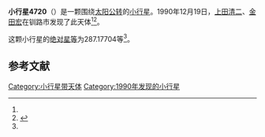 {{Infobox planet
| bgcolour = #FFFFC0
| name = 4720 Tottori
| symbol = 
| image = 
| caption = 
| discovery = yes
| discovery_ref = 
| discoverer = [[上田清二|上田清二]]、[[金田宏|金田宏]]
| discovery_site = [[钏路市|钏路市]] 
| discovered = 1990年12月19日
| designations = yes
| mp_name = 
| named_after = 
| alt_names = 1990 YG/ 1940 XF / 1948 CD / 1973 SH5 / 1978 EU4 / 1982 JL4 / 1986 PY3 / 1988 EY2
| mp_category = [[主带小行星|主带小行星]]
| orbit_ref = <ref name="a">[http://ssd.jpl.nasa.gov/sbdb.cgi?sstr=4720 4720 Tottori] {{Wayback|url=http://ssd.jpl.nasa.gov/sbdb.cgi?sstr=4720 |date=20201124010409 }}，小行星數據庫瀏覽器（JPL Small-Body Database Browser）－[[美国国家航空航天局|美国国家航空航天局]]喷气推进实验室</ref>
| epoch = 2456400.5 (2013年4月18日更新)
| aphelion = {{convert|2.5478755|AU|km|3|abbr=on|lk=out}}
| perihelion = {{convert|1.9022309|AU|km|3|abbr=on}}
| semimajor = {{convert|2.2250532|AU|km|3|abbr=on}}
| eccentricity = 0.1450852
| period = 1212.296934 [[日|日]]<br />3.32[[儒略年|儒略年]]
| avg_speed = 
| inclination = 5.87063
| asc_node = 121.35939
| mean_anomaly = 
| arg_peri = 287.17704
| satellites = 
| physical_characteristics = yes
| dimensions = 
| mass = 
| density = 
| surface_grav = 
| escape_velocity = 
| sidereal_day = 
| axial_tilt = 
| pole_ecliptic_lat = 
| pole_ecliptic_lon = 
| albedo = 
| temperatures= 
| temp_name1 = 
| mean_temp_1 = 
| max_temp_1 = 
| temp_name2 = 
| max_temp_2 = 
| spectral_type = 
| abs_magnitude = 287.17704
}}

'''小行星4720'''（{{lang-en|4720 Tottori}}）是一颗围绕[[太阳|太阳]][[公转|公转]]的[[小行星|小行星]]。1990年12月19日，[[上田清二|上田清二]]、[[金田宏|金田宏]]在钏路市发现了此天体<ref name="a" /><ref>{{cite news|title=小行星列表|url=http://cfa-www.harvard.edu/iau/lists/NumberedMPs.txt|accessdate=2013-07-08|newspaper=哈佛大学|archive-date=2008-05-17|archive-url=https://web.archive.org/web/20080517010638/http://cfa-www.harvard.edu/iau/lists/NumberedMPs.txt|dead-url=no}}</ref>。

这颗小行星的[[绝对星等|绝对星等]]为287.17704等<ref name="a" />。

==参考文献==
{{reflist}}
{{Minor Planet Number|[[小行星4719|小行星4719]]|[[小行星4721|小行星4721]]}}

{{小天体}}

[[Category:小行星带天体|Category:小行星带天体]]
[[Category:1990年发现的小行星|Category:1990年发现的小行星]]

{{asteroid-stub}}